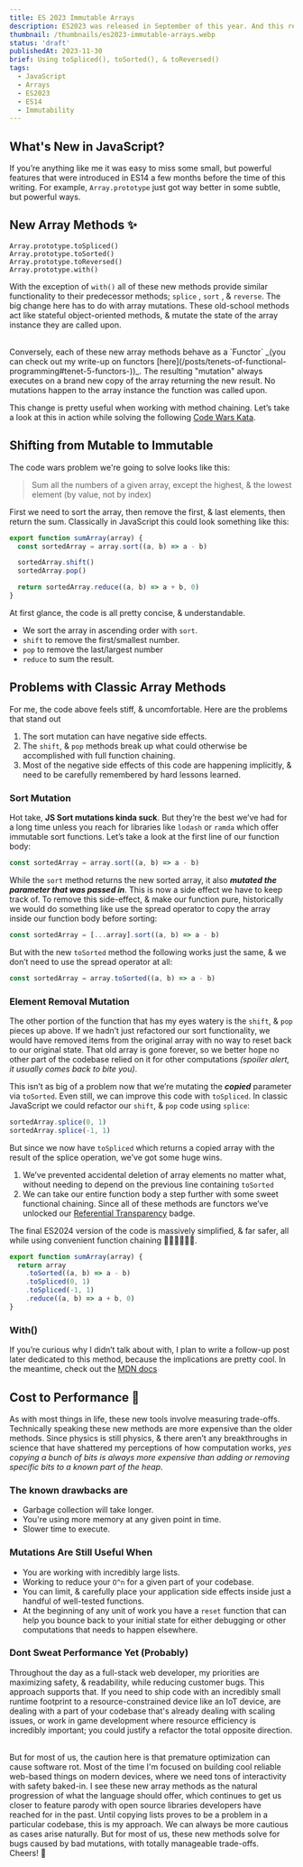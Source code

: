 ```yaml
---
title: ES 2023 Immutable Arrays
description: ES2023 was released in September of this year. And this release ships with a handful of incredibly useful array methods that solve for some of JavaScripts bigger side-effects that are also easy to miss. In today's post we'll talk about those methods, and why they can save you lots of time, and headaches.
thumbnail: /thumbnails/es2023-immutable-arrays.webp
status: 'draft'
publishedAt: 2023-11-30
brief: Using toSpliced(), toSorted(), & toReversed()
tags:
  - JavaScript
  - Arrays
  - ES2023
  - ES14
  - Immutability
---
```


## What's New in JavaScript?

If you’re anything like me it was easy to miss some small, but powerful features that were introduced in ES14 a few months before the time of this writing. For example, `Array.prototype` just got way better in some subtle, but powerful ways.

## New Array Methods ✨

```tsx
Array.prototype.toSpliced()
Array.prototype.toSorted()
Array.prototype.toReversed()
Array.prototype.with()
```

With the exception of `with()` all of these new methods provide similar functionality to their predecessor methods; `splice` , `sort` , & `reverse`.
The big change here has to do with array mutations. These old-school methods act like stateful object-oriented methods, & mutate the state of the array instance they are called upon.

<br />
Conversely, each of these new array methods behave as a `Functor` _(you can check out my write-up on functors [here](/posts/tenets-of-functional-programming#tenet-5-functors-️))_.
The resulting "mutation" always executes on a brand new copy of the array returning the new result. No mutations happen to
the array instance the function was called upon.

<br />

This change is pretty useful when working with method chaining. Let’s take a look at this in action while solving the following [Code Wars Kata](https://www.codewars.com/kata/576b93db1129fcf2200001e6/solutions/typescript?filter=all&sort=best_practice&invalids=false).

## Shifting from Mutable to Immutable

The code wars problem we're going to solve looks like this:

> Sum all the numbers of a given array, except the highest, & the lowest element (by value, not by index)

First we need to sort the array, then remove the first, & last elements, then return the sum. Classically in JavaScript this could look something like this:

```jsx
export function sumArray(array) {
  const sortedArray = array.sort((a, b) => a - b)

  sortedArray.shift()
  sortedArray.pop()

  return sortedArray.reduce((a, b) => a + b, 0)
}
```

At first glance, the code is all pretty concise, & understandable.

- We sort the array in ascending order with `sort`.
- `shift` to remove the first/smallest number.
- `pop` to remove the last/largest number
- `reduce` to sum the result.

## Problems with Classic Array Methods

For me, the code above feels stiff, & uncomfortable. Here are the problems that stand out

1. The sort mutation can have negative side effects.
1. The `shift`, & `pop` methods break up what could otherwise be accomplished with full function chaining.
1. Most of the negative side effects of this code are happening implicitly, & need to be carefully remembered by hard lessons learned.

### Sort Mutation

Hot take, **JS Sort mutations kinda suck**. But they’re the best we’ve had for a long time unless you reach for libraries like `lodash` or `ramda` which offer immutable sort functions. Let’s take a look at the first line of our function body:

```jsx
const sortedArray = array.sort((a, b) => a - b)
```

While the `sort` method returns the new sorted array, it also **_mutated the parameter that was passed in_**. This is now a side effect we have to keep track of. To remove this side-effect, & make our function pure, historically we would do something like use the spread operator to copy the array inside our function body before sorting:

```jsx
const sortedArray = [...array].sort((a, b) => a - b)
```

But with the new `toSorted` method the following works just the same, & we don’t need to use the spread operator at all:

```jsx
const sortedArray = array.toSorted((a, b) => a - b)
```

### Element Removal Mutation

The other portion of the function that has my eyes watery is the `shift`, & `pop` pieces up above.
If we hadn’t just refactored our sort functionality, we would have removed items from the original array with no way to reset back to our original state.
That old array is gone forever, so we better hope no other part of the codebase relied on it for other computations _(spoiler alert, it usually comes back to bite you)_.

This isn’t as big of a problem now that we’re mutating the **_copied_** parameter via `toSorted`. Even still, we can improve this code with `toSpliced`.
In classic JavaScript we could refactor our `shift`, & `pop` code using `splice`:

```jsx
sortedArray.splice(0, 1)
sortedArray.splice(-1, 1)
```

But since we now have `toSpliced` which returns a copied array with the result of the splice operation, we’ve got some huge wins.

1. We’ve prevented accidental deletion of array elements no matter what, without needing to depend on the previous line containing `toSorted`
2. We can take our entire function body a step further with some sweet functional chaining.
   Since all of these methods are functors we’ve unlocked our [Referential Transparency](https://www.sitepoint.com/what-is-referential-transparency/) badge.

The final ES2024 version of the code is massively simplified, & far safer, all while using convenient function chaining 👏🏻👏🏻👏🏻.

```jsx
export function sumArray(array) {
  return array
    .toSorted((a, b) => a - b)
    .toSpliced(0, 1)
    .toSpliced(-1, 1)
    .reduce((a, b) => a + b, 0)
}
```

### With()

If you’re curious why I didn’t talk about with, I plan to write a follow-up post later dedicated to this method, because the implications are pretty cool. In the meantime, check out the [MDN docs](https://developer.mozilla.org/en-US/docs/Web/JavaScript/Reference/Global_Objects/Array/with)

## Cost to Performance 🏃

As with most things in life, these new tools involve measuring trade-offs. Technically speaking these new methods are more expensive than the older methods. Since physics is still physics, & there aren’t any breakthroughs in science that have shattered my perceptions of how computation works, _yes copying a bunch of bits is always more expensive than adding or removing specific bits to a known part of the heap_.

### The known drawbacks are

- Garbage collection will take longer.
- You're using more memory at any given point in time.
- Slower time to execute.

### Mutations Are Still Useful When

- You are working with incredibly large lists.
- Working to reduce your `O^n` for a given part of your codebase.
- You can limit, & carefully place your application side effects inside just a handful of well-tested functions.
- At the beginning of any unit of work you have a `reset` function that can help you bounce back to your initial state for either debugging or other computations that needs to happen elsewhere.

### Dont Sweat Performance Yet (Probably)

Throughout the day as a full-stack web developer, my priorities are maximizing safety, & readability, while reducing customer bugs. This approach supports that.
If you need to ship code with an incredibly small runtime footprint to a resource-constrained device like an IoT device, are dealing with a part of your codebase that's already dealing with scaling issues,
or work in game development where resource efficiency is incredibly important; you could justify a refactor the total opposite direction.

<br />
But for most of us, the caution here is that premature optimization can cause software rot. Most of the time I'm focused
on building cool reliable web-based things on modern devices, where we need tons of interactivity with safety baked-in. I
see these new array methods as the natural progression of what the language should offer, which continues to get us closer
to feature parody with open source libraries developers have reached for in the past. Until copying lists proves to be a
problem in a particular codebase, this is my approach. We can always be more cautious as cases arise naturally. But for most
of us, these new methods solve for bugs caused by bad mutations, with totally manageable trade-offs.

<br />
Cheers! 🤙
